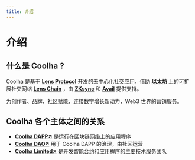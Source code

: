 ```yaml
---
title: 介绍
---
```


# 介绍

## 什么是 Coolha ?

Coolha 是基于 **[Lens Protocol](https://onboarding.lens.xyz/)** 开发的去中心化社交应用，借助 **[以太坊](https://ethereum.org/)** 上的可扩展社交网络 **[Lens Chain](https://www.lens.xyz)** ，由 **[ZKsync](https://zksync.io/)** 和 **[Avail](https://www.availproject.org/)** 提供支持。

为创作者、品牌、社区赋能，连接数字增长新动力，Web3 世界的营销服务。

## Coolha 各个主体之间的关系

- **[Coolha DAPP↗](https://coolha.com)** 是运行在区块链网络上的应用程序
- **[Coolha DAO↗](https://snapshot.box/#/s:coolha.eth)** 用于 Coolha DAPP 的治理，由社区运营
- **[Coolha Limited↗](https://coolha.com/about_us)** 是开发智能合约和应用程序的主要技术服务团队